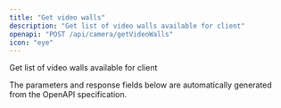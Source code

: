 ```yaml
---
title: "Get video walls"
description: "Get list of video walls available for client"
openapi: "POST /api/camera/getVideoWalls"
icon: "eye"
---
```


Get list of video walls available for client

<Note>
The parameters and response fields below are automatically generated from the OpenAPI specification.
</Note>
